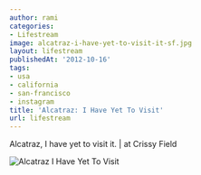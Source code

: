 ```yaml
---
author: rami
categories:
- Lifestream
image: alcatraz-i-have-yet-to-visit-it-sf.jpg
layout: lifestream
publishedAt: '2012-10-16'
tags:
- usa
- california
- san-francisco
- instagram
title: 'Alcatraz: I Have Yet To Visit'
url: lifestream
---
```


Alcatraz, I have yet to visit it. |  at Crissy Field

![Alcatraz I Have Yet To Visit](/assets/images/content/lifestream/alcatraz-i-have-yet-to-visit-it-sf.jpg)